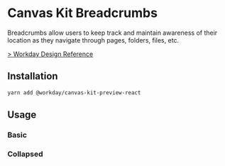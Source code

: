 

<Meta title="Components/Navigation/Breadcrumbs/React" component={Breadcrumbs} />

# Canvas Kit Breadcrumbs

Breadcrumbs allow users to keep track and maintain awareness of their location as they navigate
through pages, folders, files, etc.

[> Workday Design Reference](https://design.workday.com/components/navigation/breadcrumbs)

## Installation

```sh
yarn add @workday/canvas-kit-preview-react
```

## Usage

### Basic

<ExampleCodeBlock code={Basic} />

### Collapsed

<ExampleCodeBlock code={Collapsed} />
